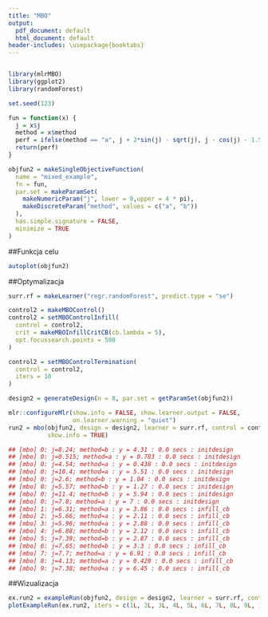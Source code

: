 ---
title: "MBO"
output:
  pdf_document: default
  html_document: default
header-includes: \usepackage{booktabs}
---

```{r global_options, R.options=knitr::opts_chunk$set(warning=FALSE, message=FALSE)}

```

```{r setup, include=FALSE}
library(mlrMBO)
library(ggplot2)
library(randomForest)

set.seed(123)

fun = function(x) {
  j = x$j
  method = x$method
  perf = ifelse(method == "a", j + 2*sin(j) - sqrt(j), j - cos(j) - 1.5*sqrt(j))
  return(perf)
}

objfun2 = makeSingleObjectiveFunction(
  name = "mixed_example",
  fn = fun,
  par.set = makeParamSet(
    makeNumericParam("j", lower = 0,upper = 4 * pi),
    makeDiscreteParam("method", values = c("a", "b"))
  ),
  has.simple.signature = FALSE,
  minimize = TRUE
)
```

##Funkcja celu

```{r pressure2, echo=FALSE,warning=FALSE, results='asis',out.width='60%',out.height='60%', fig.align = 'center'}

autoplot(objfun2)

```

##Optymalizacja

```{r op, include=FALSE}
surr.rf = makeLearner("regr.randomForest", predict.type = "se")

control2 = makeMBOControl()
control2 = setMBOControlInfill(
  control = control2,
  crit = makeMBOInfillCritCB(cb.lambda = 5),
  opt.focussearch.points = 500
)

control2 = setMBOControlTermination(
  control = control2,
  iters = 10
)

design2 = generateDesign(n = 8, par.set = getParamSet(objfun2))

```

```{r op2}
mlr::configureMlr(show.info = FALSE, show.learner.output = FALSE, 
                  on.learner.warning = "quiet")
run2 = mbo(objfun2, design = design2, learner = surr.rf, control = control2, 
           show.info = TRUE)

## [mbo] 0: j=8.24; method=b : y = 4.31 : 0.0 secs : initdesign
## [mbo] 0: j=0.515; method=a : y = 0.783 : 0.0 secs : initdesign
## [mbo] 0: j=4.54; method=a : y = 0.438 : 0.0 secs : initdesign
## [mbo] 0: j=10.4; method=a : y = 5.51 : 0.0 secs : initdesign
## [mbo] 0: j=2.6; method=b : y = 1.04 : 0.0 secs : initdesign
## [mbo] 0: j=5.57; method=b : y = 1.27 : 0.0 secs : initdesign
## [mbo] 0: j=11.4; method=b : y = 5.94 : 0.0 secs : initdesign
## [mbo] 0: j=7.8; method=a : y = 7 : 0.0 secs : initdesign
## [mbo] 1: j=6.31; method=a : y = 3.86 : 0.0 secs : infill_cb
## [mbo] 2: j=5.66; method=a : y = 2.11 : 0.0 secs : infill_cb
## [mbo] 3: j=5.96; method=a : y = 2.88 : 0.0 secs : infill_cb
## [mbo] 4: j=6.88; method=b : y = 2.12 : 0.0 secs : infill_cb
## [mbo] 5: j=7.39; method=b : y = 2.87 : 0.0 secs : infill_cb
## [mbo] 6: j=7.65; method=b : y = 3.3 : 0.0 secs : infill_cb
## [mbo] 7: j=7.7; method=a : y = 6.91 : 0.0 secs : infill_cb
## [mbo] 8: j=4.13; method=a : y = 0.428 : 0.0 secs : infill_cb
## [mbo] 9: j=7.38; method=a : y = 6.45 : 0.0 secs : infill_cb
```

##Wizualizacja

```{r pressure3, echo=FALSE,warning=FALSE, results='asis',out.width='60%',out.height='60%', fig.align = 'center'}

ex.run2 = exampleRun(objfun2, design = design2, learner = surr.rf, control = control2, show.info = FALSE)
plotExampleRun(ex.run2, iters = c(1L, 2L, 3L, 4L, 5L, 6L, 7L, 8L, 9L, 10L), pause = FALSE)

```



